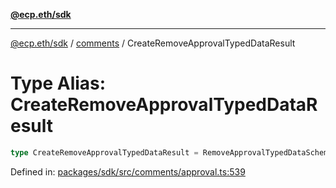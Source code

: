 [**@ecp.eth/sdk**](../../index.mdx)

***

[@ecp.eth/sdk](/sdk-reference/index.mdx) / [comments](/sdk-reference/comments/index.mdx) / CreateRemoveApprovalTypedDataResult

# Type Alias: CreateRemoveApprovalTypedDataResult

```ts
type CreateRemoveApprovalTypedDataResult = RemoveApprovalTypedDataSchemaType;
```

Defined in: [packages/sdk/src/comments/approval.ts:539](https://github.com/ecp-eth/comments-monorepo/blob/main/packages/sdk/src/comments/approval.ts#L539)
